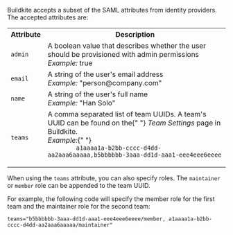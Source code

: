 Buildkite accepts a subset of the SAML attributes from identity providers. The accepted attributes are:

<table>
  <tr>
    <th>Attribute</th>
    <th>Description</th>
  </tr>
  <tr>
    <td>
      <code>admin</code>
    </td>
    <td>
      A boolean value that describes whether the user should be provisioned with
      admin permissions
      <br />
      <em>Example:</em> true
    </td>
  </tr>
  <tr>
    <td>
      <code>email</code>
    </td>
    <td>
      A string of the user's email address
      <br />
      <em>Example:</em> "person@company.com"
    </td>
  </tr>
  <tr>
    <td>
      <code>name</code>
    </td>
    <td>
      A string of the user's full name
      <br />
      <em>Example:</em> "Han Solo"
    </td>
  </tr>
  <tr>
    <td>
      <code>teams</code>
    </td>
    <td>
      A comma separated list of team UUIDs. A team's UUID can be found on the{" "}
      <em>Team Settings</em> page in Buildkite.
      <br />
      <em>Example:</em>{" "}
      <code>
        a1aaaa1a-b2bb-cccc-d4dd-aa2aaa6aaaaa,b5bbbbbb-3aaa-dd1d-aaa1-eee4eee6eeee
      </code>
    </td>
  </tr>
</table>

When using the `teams` attribute, you can also specify roles. The `maintainer` or `member` role can be appended to the team UUID.

For example, the following code will specify the member role for the first team and the maintainer role for the second team:

```
teams="b5bbbbbb-3aaa-dd1d-aaa1-eee4eee6eeee/member, a1aaaa1a-b2bb-cccc-d4dd-aa2aaa6aaaaa/maintainer"
```
